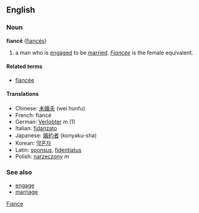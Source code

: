 ==English==
===Noun===
'''fiancé''' ([[fiancés]])

# a man who is [[engage]]d to be [[marry|married]]. ''[[Fiancée]]'' is the female equivalent.

====Related terms====
*[[fiancée]]

====Translations====
*Chinese: [[未婚夫]] (wei hunfu)
*French: fiancé
*German: [[Verlobter]] ''m'' (1)
*Italian: [[fidanzato]]
*Japanese: [[婚約者]] (konyaku-sha)
*Korean: [[약혼자]]
*Latin: [[sponsus]], [[fidentiatus]]
*Polish: [[narzeczony]] ''m''

===See also===
*[[engage]]
*[[marriage]]

[[Category:English words spelled with diacritics and/or ligatures|Fiance]]
